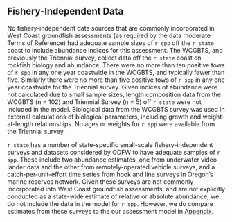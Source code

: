 ## Fishery-Independent Data

No fishery-independent data sources that are commonly incorporated in West Coast groundfish assessments (as required by the data moderate Terms of Reference) had adequate sample sizes of `r spp` off the `r state` coast to include abundance indices for this assessment. The WCGBTS, and previously the Triennial survey, collect data off the `r state` coast on rockfish biology and abundance. There were no more than ten positive tows of `r spp` in any one year coastwide in the WCGBTS, and typically fewer than five. Similarly there were no more than five positive tows of `r spp` in any one year coastwide for the Triennial survey. Given indices of abundance were not calculated due to small sample sizes, length composition data from the WCGBTS (n = 102) and Triennial Survey (n = 5) off `r state` were not included in the model. Biological data from the WCGBTS survey was used in external calculations of biological parameters, including growth and weight-at-length relationships. No ages or weights for `r spp` were available from the Triennial survey. 

`r state` has a number of state-specific small-scale fishery-independent surveys and datasets considered by ODFW to have adequate samples of `r spp`. These include two abundance estimates, one from underwater video lander data and the other from remotely-operated vehicle surveys, and a catch-per-unit-effort time series from hook and line surveys in Oregon's marine reserves network. Given these surveys are not commonly incorporated into West Coast groundfish assessments, and are not explicitly conducted as a state-wide estimate of relative or absolute abundance, we do not include the data in the model for `r spp`. However, we do compare estimates from these surveys to the our assessment model in [Appendix](#append_b).
